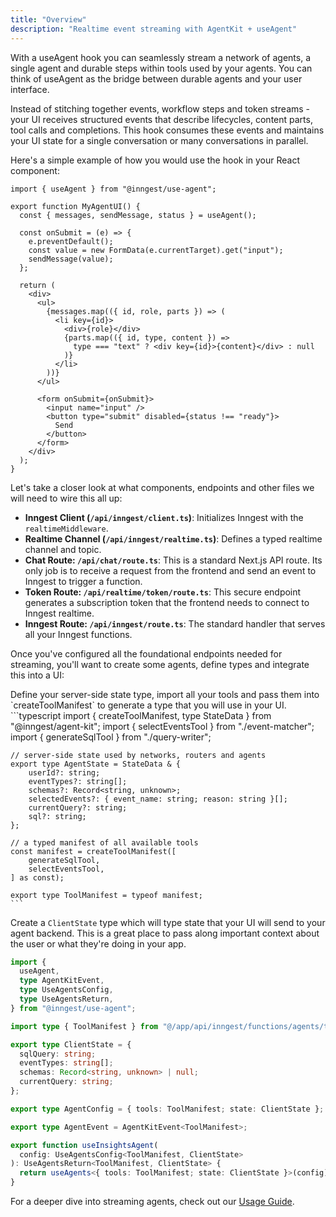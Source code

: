 ```yaml
---
title: "Overview"
description: "Realtime event streaming with AgentKit + useAgent"
---
```


With a useAgent hook you can seamlessly stream a network of agents, a single agent and durable steps within tools used by your agents. You can think of useAgent as the bridge between durable agents and your user interface.

Instead of stitching together events, workflow steps and token streams - your UI receives structured events that describe lifecycles, content parts, tool calls and completions. This hook consumes these events and maintains your UI state for a single conversation or many conversations in parallel.

Here's a simple example of how you would use the hook in your React component:

```tsx
import { useAgent } from "@inngest/use-agent";

export function MyAgentUI() {
  const { messages, sendMessage, status } = useAgent();

  const onSubmit = (e) => {
    e.preventDefault();
    const value = new FormData(e.currentTarget).get("input");
    sendMessage(value);
  };

  return (
    <div>
      <ul>
        {messages.map(({ id, role, parts }) => (
          <li key={id}>
            <div>{role}</div>
            {parts.map(({ id, type, content }) =>
              type === "text" ? <div key={id}>{content}</div> : null
            )}
          </li>
        ))}
      </ul>

      <form onSubmit={onSubmit}>
        <input name="input" />
        <button type="submit" disabled={status !== "ready"}>
          Send
        </button>
      </form>
    </div>
  );
}
```

Let's take a closer look at what components, endpoints and other files we will need to wire this all up:

- **Inngest Client (`/api/inngest/client.ts`)**: Initializes Inngest with the `realtimeMiddleware`.
- **Realtime Channel (`/api/inngest/realtime.ts`)**: Defines a typed realtime channel and topic.
- **Chat Route: `/api/chat/route.ts`**: This is a standard Next.js API route. Its only job is to receive a request from the frontend and send an event to Inngest to trigger a function.
- **Token Route: `/api/realtime/token/route.ts`**: This secure endpoint generates a subscription token that the frontend needs to connect to Inngest realtime.
- **Inngest Route: `/api/inngest/route.ts`**: The standard handler that serves all your Inngest functions.

Once you've configured all the foundational endpoints needed for streaming, you'll want to create some agents, define types and integrate this into a UI:

<Steps>
  <Step title="Define server-side types">
    Define your server-side state type, import all your tools and pass them into `createToolManifest` to generate a type that you will use in your UI.
    ```typescript
    import { createToolManifest, type StateData } from "@inngest/agent-kit";
    import { selectEventsTool } from "./event-matcher";
    import { generateSqlTool } from "./query-writer";

    // server-side state used by networks, routers and agents
    export type AgentState = StateData & {
        userId?: string;
        eventTypes?: string[];
        schemas?: Record<string, unknown>;
        selectedEvents?: { event_name: string; reason: string }[];
        currentQuery?: string;
        sql?: string;
    };

    // a typed manifest of all available tools
    const manifest = createToolManifest([
        generateSqlTool,
        selectEventsTool,
    ] as const);
    
    export type ToolManifest = typeof manifest;
    ```

  </Step>
  <Step title="Define client-side types">

Create a `ClientState` type which will type state that your UI will send to your agent backend. This is a great place to pass along important context about the user or what they're doing in your app.

```typescript
import {
  useAgent,
  type AgentKitEvent,
  type UseAgentsConfig,
  type UseAgentsReturn,
} from "@inngest/use-agent";

import type { ToolManifest } from "@/app/api/inngest/functions/agents/types";

export type ClientState = {
  sqlQuery: string;
  eventTypes: string[];
  schemas: Record<string, unknown> | null;
  currentQuery: string;
};

export type AgentConfig = { tools: ToolManifest; state: ClientState };

export type AgentEvent = AgentKitEvent<ToolManifest>;

export function useInsightsAgent(
  config: UseAgentsConfig<ToolManifest, ClientState>
): UseAgentsReturn<ToolManifest, ClientState> {
  return useAgents<{ tools: ToolManifest; state: ClientState }>(config);
}
```

  </Step>
  <Step title="Create agents and an Inngest function to run them">

  </Step>
  <Step title="Integrate a useAgent hook into your UI">
  </Step>
</Steps>

For a deeper dive into streaming agents, check out our [Usage Guide](/new-streaming/usage-guide).